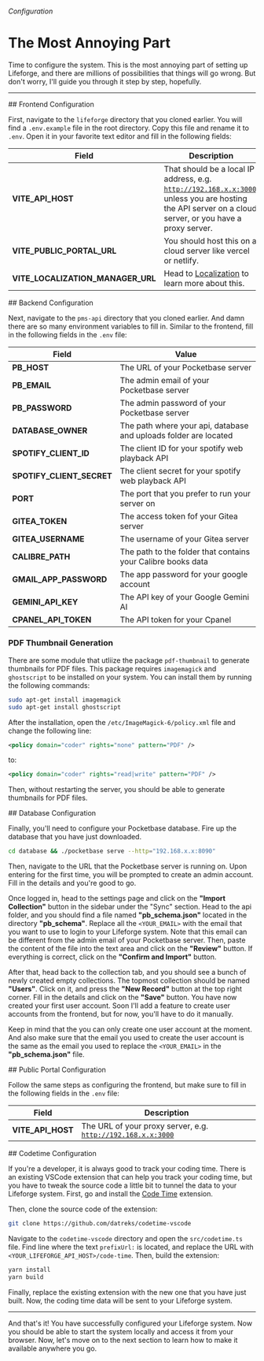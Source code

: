 
###### Configuration

# The Most Annoying Part

Time to configure the system. This is the most annoying part of setting up Lifeforge, and there are millions of possibilities that things will go wrong. But don't worry, I'll guide you through it step by step, hopefully.

---

<section id="frontend-configuration">
## Frontend Configuration

First, navigate to the <code>lifeforge</code> directory that you cloned earlier. You will find a <code>.env.example</code> file in the root directory. Copy this file and rename it to <code>.env</code>. Open it in your favorite text editor and fill in the following fields:

| Field                      | Description                                                                                           |
|----------------------------|-------------------------------------------------------------------------------------------------------|
| **VITE_API_HOST**          | That should be a local IP address, e.g. <code>http://192.168.x.x:3000</code>, unless you are hosting the API server on a cloud server, or you have a proxy server. |
| **VITE_PUBLIC_PORTAL_URL** | You should host this on a cloud server like vercel or netlify.   |
| **VITE_LOCALIZATION_MANAGER_URL** | Head to [Localization](/localization) to learn more about this. |
</section>

<section id="backend-configuration">
## Backend Configuration

Next, navigate to the <code>pms-api</code> directory that you cloned earlier. And damn there are so many environment variables to fill in. Similar to the frontend, fill in the following fields in the <code>.env</code> file:

| Field                      | Value                                                                                                 |
|----------------------------|-------------------------------------------------------------------------------------------------------|
| **PB_HOST**      | The URL of your Pocketbase server                                                                             |
| **PB_EMAIL**      | The admin email of your Pocketbase server                                                                            |
| **PB_PASSWORD**      | The admin password of your Pocketbase server                                                                                       |
| **DATABASE_OWNER**      | The path where your api, database and uploads folder are located                                                                                               |
| **SPOTIFY_CLIENT_ID**      | The client ID for your spotify web playback API                                                                    |
| **SPOTIFY_CLIENT_SECRET**      | The client secret for your spotify web playback API                                                                    |
| **PORT**      | The port that you prefer to run your server on                                                                                                 |
| **GITEA_TOKEN**      | The access token fof your Gitea server                                                              |
| **GITEA_USERNAME**      | The username of your Gitea server                                                                                            |
| **CALIBRE_PATH**      | The path to the folder that contains your Calibre books data                                                                                 |
| **GMAIL_APP_PASSWORD**      | The app password for your google account                                                                                  |
| **GEMINI_API_KEY**      | The API key of your Google Gemini AI                                                             |
| **CPANEL_API_TOKEN**      | The API token for your Cpanel                                                                       |

### PDF Thumbnail Generation

There are some module that utliize the package <code>pdf-thumbnail</code> to generate thumbnails for PDF files. This package requires <code>imagemagick</code> and <code>ghostscript</code> to be installed on your system. You can install them by running the following commands:

```bash
sudo apt-get install imagemagick
sudo apt-get install ghostscript
```

After the installation, open the <code>/etc/ImageMagick-6/policy.xml</code> file and change the following line:

```xml
<policy domain="coder" rights="none" pattern="PDF" />
```

to:

```xml
<policy domain="coder" rights="read|write" pattern="PDF" />
```
    
Then, without restarting the server, you should be able to generate thumbnails for PDF files.
</section>

<section id="database-configuration">
## Database Configuration

Finally, you'll need to configure your Pocketbase database. Fire up the database that you have just downloaded.

```bash
cd database && ./pocketbase serve --http="192.168.x.x:8090"
```

Then, navigate to the URL that the Pocketbase server is running on. Upon entering for the first time, you will be prompted to create an admin account. Fill in the details and you're good to go.

Once logged in, head to the settings page and click on the **"Import Collection"** button in the sidebar under the "Sync" section. Head to the api folder, and you should find a file named **"pb_schema.json"** located in the directory **"pb_schema"**. Replace all the <code>\<YOUR_EMAIL\></code> with the email that you want to use to login to your Lifeforge system. Note that this email can be different from the admin email of your Pocketbase server. Then, paste the content of the file into the text area and click on the **"Review"** button. If everything is correct, click on the **"Confirm and Import"** button.

After that, head back to the collection tab, and you should see a bunch of newly created empty collections. The topmost collection should be named **"Users"**. Click on it, and press the **"New Record"** button at the top right corner. Fill in the details and click on the **"Save"** button. You have now created your first user account. Soon I'll add a feature to create user accounts from the frontend, but for now, you'll have to do it manually.

Keep in mind that the you can only create one user account at the moment. And also make sure that the email you used to create the user account is the same as the email you used to replace the <code>\<YOUR_EMAIL\></code> in the **"pb_schema.json"** file.
</section>

<section id="public-portal-configuration">
## Public Portal Configuration

Follow the same steps as configuring the frontend, but make sure to fill in the following fields in the <code>.env</code> file:

| Field                      | Description                                                                                           |
|----------------------------|-------------------------------------------------------------------------------------------------------|
| **VITE_API_HOST**          | The URL of your proxy server, e.g. <code>http://192.168.x.x:3000</code> |
</section>

<section id="codetime-configuration">
## Codetime Configuration

If you're a developer, it is always good to track your coding time. There is an existing VSCode extension that can help you track your coding time, but you have to tweak the source code a little bit to tunnel the data to your Lifeforge system. First, go and install the [Code Time](https://marketplace.visualstudio.com/items?itemName=jannchie.codetime) extension. 

Then, clone the source code of the extension:

```bash
git clone https://github.com/datreks/codetime-vscode
```

Navigate to the <code>codetime-vscode</code> directory and open the <code>src/codetime.ts</code> file. Find line where the text <code>prefixUrl:</code> is located, and replace the URL with <code>\<YOUR_LIFEFORGE_API_HOST\>/code-time</code>. Then, build the extension:

```bash
yarn install
yarn build
```

Finally, replace the existing extension with the new one that you have just built. Now, the coding time data will be sent to your Lifeforge system.
</section>

---

And that's it! You have successfully configured your Lifeforge system. Now you should be able to start the system locally and access it from your browser. Now, let's move on to the next section to learn how to make it available anywhere you go.